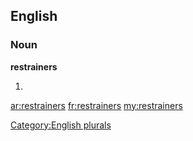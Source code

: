 ==English==

===Noun===
'''restrainers'''

# {{plural of|[[restrainer]]}}

[[Category:English plurals]]

[[ar:restrainers]]
[[fr:restrainers]]
[[my:restrainers]]